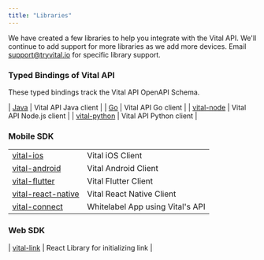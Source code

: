 ```yaml
---
title: "Libraries"
---
```


We have created a few libraries to help you integrate with the Vital API. We'll continue to add support for more libraries as we add more devices. Email [support@tryvital.io](mailto:support@tryvital.io) for specific library support.

### Typed Bindings of Vital API

These typed bindings track the Vital API OpenAPI Schema.

| [Java](https://github.com/tryVital/vital-java)                       | Vital API Java client                                    |
| [Go](https://github.com/tryVital/vital-go)                           | Vital API Go client                                      |
| [vital-node](https://www.npmjs.com/package/@tryvital/vital-node)     | Vital API Node.js client                                 |
| [vital-python](https://pypi.org/project/vital)                       | Vital API Python client                                  |

### Mobile SDK
|                                                                      |                                                      |
| -------------------------------------------------------------------- | ---------------------------------------------------- |
| [vital-ios](https://github.com/tryVital/vital-ios)                   | Vital iOS Client                                     |
| [vital-android](https://github.com/tryVital/vital-android)           | Vital Android Client                                 |
| [vital-flutter](https://github.com/tryVital/vital-flutter)           | Vital Flutter Client                                 |
| [vital-react-native](https://github.com/tryVital/vital-react-native) | Vital React Native Client                            |
| [vital-connect](https://github.com/tryVital/vital-connect-rn)        | Whitelabel App using Vital's API                     |

### Web SDK

| [vital-link](https://www.npmjs.com/package/@tryvital/vital-link)     | React Library for initializing link                  |
